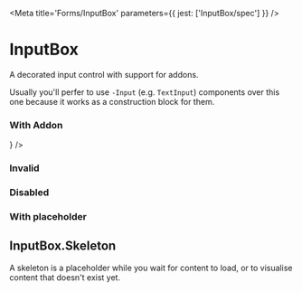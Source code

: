 

<Meta title='Forms/InputBox' parameters={{ jest: ['InputBox/spec'] }} />

# InputBox

A decorated input control with support for addons.

Usually you'll perfer to use `-Input` (e.g. <LinkTo kind='Forms|TextInput' story='Default'>`TextInput`</LinkTo>)
components over this one because it works as a construction block for them.

<Canvas>
  <Story name='Default'>
    <InputBox defaultValue='Value' onChange={action('change')} />
  </Story>
</Canvas>

<ArgsTable of={InputBox} />

### With Addon

<Canvas>
  <Story name='With Icon Addon'>
    <InputBox addon={<Icon name='send' size='x20' />} />
  </Story>
</Canvas>

### Invalid

<Canvas>
  <Story name='Invalid'>
    <InputBox defaultValue='Value' error='Error' onChange={action('change')} />
  </Story>
</Canvas>

### Disabled

<Canvas>
  <Story name='Disabled'>
    <InputBox defaultValue='Value' disabled onChange={action('change')} />
  </Story>
</Canvas>

### With placeholder

<Canvas>
  <Story name='With Placeholder'>
    <InputBox placeholder='Placeholder' onChange={action('change')} />
  </Story>
</Canvas>

## InputBox.Skeleton

A skeleton is a placeholder while you wait for content to load, or to visualise content that doesn't exist yet.

<Canvas>
  <Story name='Skeleton'>
    <InputBox.Skeleton />
  </Story>
</Canvas>

<ArgsTable of={InputBox.Skeleton} />
